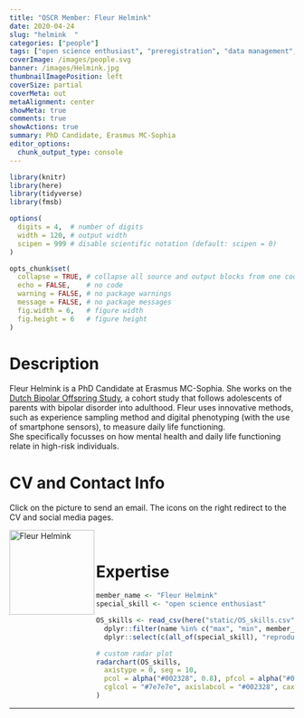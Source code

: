 ```yaml
---
title: "OSCR Member: Fleur Helmink"
date: 2020-04-24
slug: "helmink  "
categories: ["people"]
tags: ["open science enthusiast", "preregistration", "data management", "school-erasmusmc"] # top 3 categories + unique + school
coverImage: /images/people.svg
banner: /images/Helmink.jpg
thumbnailImagePosition: left
coverSize: partial
coverMeta: out
metaAlignment: center
showMeta: true
comments: true
showActions: true
summary: PhD Candidate, Erasmus MC-Sophia
editor_options: 
  chunk_output_type: console
---
```


```r

library(knitr)
library(here)
library(tidyverse)
library(fmsb)

options(
  digits = 4,  # number of digits
  width = 120, # output width
  scipen = 999 # disable scientific notation (default: scipen = 0)
)

opts_chunk$set(
  collapse = TRUE, # collapse all source and output blocks from one code chunk into a single block
  echo = FALSE,    # no code
  warning = FALSE, # no package warnings
  message = FALSE, # no package messages
  fig.width = 6,   # figure width
  fig.height = 6   # figure height
)

```

# Description

Fleur Helmink is a PhD Candidate at Erasmus MC-Sophia. She works on the [Dutch Bipolar Offspring Study](https://doi.org/10.1176/appi.ajp.2012.12030401), a cohort study that follows adolescents of parents with bipolar disorder into adulthood. Fleur uses innovative methods, such as experience sampling method and digital phenotyping (with the use of smartphone sensors), to measure daily life functioning.   
She specifically focusses on how mental health and daily life functioning relate in high-risk individuals.

# CV and Contact Info

Click on the picture to send an email. The icons on the right redirect to the CV and social media pages.

<!-- EMAIL -->
<p>
  <a href="mailto:f.helmink@erasmusmc.nl">
  <img border="0" alt="Fleur Helmink" src="/images/Helmink.jpg" width="150" height="150" align="left">
  </a>
</p>

<!-- CV -->
<p align="center">
  <a href="https://drive.google.com/file/d/1l4AtqDAzf0d8zDqrvzvGsLJXWFOfB208/view?usp=sharing" class="fa fa-file fa-2x" style="color:#00B969;">
  </a>
</p>

<!-- TWITTER -->
<p align="center">
  <a href="https://twitter.com/fglhelmink" class="fa fa-twitter fa-2x">
  </a>
</p>

<!-- RESEARCHGATE -->
<p align="center">
  <a href="https://www.researchgate.net/profile/Fleur_Helmink3" class="ai ai-researchgate fa-2x" style="color:#000000;">
  </a>
</p>

<BR>

# Expertise

```r

member_name <- "Fleur Helmink"
special_skill <- "open science enthusiast"

OS_skills <- read_csv(here("static/OS_skills.csv")) %>%
  dplyr::filter(name %in% c("max", "min", member_name)) %>%
  dplyr::select(c(all_of(special_skill), "reproducible analysis", "open access", "preregistration", "open source software", "data sharing", "data management"))

# custom radar plot
radarchart(OS_skills,
  axistype = 0, seg = 10,
  pcol = alpha("#002328", 0.8), pfcol = alpha("#00B969", 0.6), plwd = 4, centerzero = TRUE, # polygon
  cglcol = "#7e7e7e", axislabcol = "#002328", caxislabels = seq(0, 10, 2), cglwd = 0.8 # grid
)

```

***


